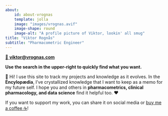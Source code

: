 ```yaml
---
about:
    id: about-vrognas
    template: jolla
    image: "images/vrognas.avif"
    image-shape: round
    image-alt: "A profile picture of Viktor, lookin' all smug"
title: "Viktor Rognås"
subtitle: "Pharmacometric Engineer"
---
```


[📩 **viktor@vrognas.com**](mailto:viktor@vrognas.com)

**Use the <span class="red-underline">search in the upper-right</span> to quickly find what you want.**

👋 Hi! I use this site to track my projects and knowledge as it evolves.
In the **Encylopædia**, I've crystallized knowledge that I want to keep as a memo for my future self.
I hope you and others in **pharmacometrics, clinical pharmacology, and data science** find it helpful too.
❤️

If you want to support my work, you can share it on social media or [buy me a coffee ☕️](https://buymeacoffee.com/vrognas)!

